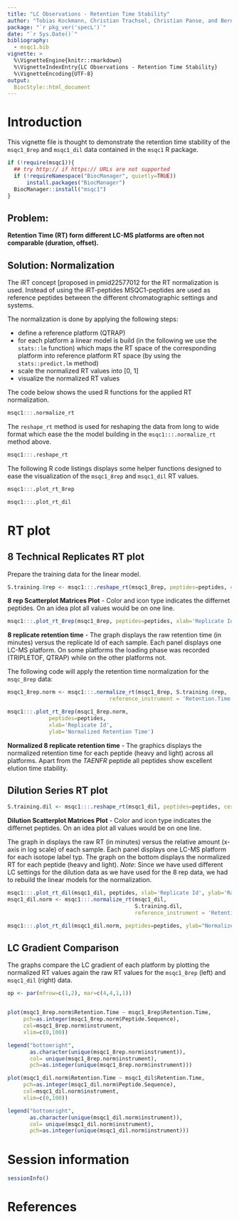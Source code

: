 ```yaml
---
title: "LC Observations - Retention Time Stability"
author: "Tobias Kockmann, Christian Trachsel, Christian Panse, and Bernd Roschitzki"
package: "`r pkg_ver('specL')`"
date: "`r Sys.Date()`"
bibliography:
  - msqc1.bib
vignette: >
  %\VignetteEngine{knitr::rmarkdown}
  %\VignetteIndexEntry{LC Observations - Retention Time Stability}
  %\VignetteEncoding{UTF-8}
output:
  BiocStyle::html_document
---
```


<!--
%\VignetteIndexEntry{LC Observations - Retention Time Stability}
%\VignetteEngine{knitr::rmarkdown}
-->


# Introduction 
This vignette file is thought to demonstrate the retention time stability of the `msqc1_8rep` and `msqc1_dil` data contained in the `msqc1` R package.

```r
if (!require(msqc1)){
  ## try http:// if https:// URLs are not supported
  if (!requireNamespace("BiocManager", quietly=TRUE))
      install.packages("BiocManager")
  BiocManager::install("msqc1")
}
```

## Problem: 

**Retention Time (RT) form different LC-MS platforms are often not comparable (duration, offset).**

## Solution: Normalization 

The iRT concept [proposed in pmid22577012 for the RT normalization is used.
Instead of using the iRT-peptides 
MSQC1-peptides are used as reference peptides between the different chromatographic settings and systems.

The normalization is done by applying the following steps:

- define a reference platform (QTRAP)
- for each platform a linear model is build (in the following we use the `stats::lm` function) which maps the RT space of the corresponding platform into reference platform RT space (by using the `stats::predict.lm` method)
- scale the normalized RT values into [0, 1]
- visualize the normalized RT values

The code below shows the used R functions for the applied RT normalization.


```r
msqc1:::.normalize_rt
```

The `reshape_rt` method is used for reshaping the data from long to wide format which ease the the model building in the `msqc1:::.normalize_rt` method above.

```r
msqc1:::.reshape_rt
```

The following R code listings displays some helper functions designed to ease the visualization of the `msqc1_8rep` and `msqc1_dil` RT values.

```r
msqc1:::.plot_rt_8rep

msqc1:::.plot_rt_dil
```


# RT plot
## 8 Technical Replicates RT plot

Prepare the training data for the linear model.
```r
S.training.8rep <- msqc1:::.reshape_rt(msqc1_8rep, peptides=peptides, cex=2)
```

**8 rep Scatterplot Matrices Plot** - Color and icon type indicates the differnet peptides. On an idea plot all values would be on one line.

```r
msqc1:::.plot_rt_8rep(msqc1_8rep, peptides=peptides, xlab='Replicate Id')
```

**8 replicate retention time** - The graph displays the raw retention time (in minutes) versus the replicate Id of each sample. Each panel displays one LC-MS platform. On some platforms the loading phase was recorded (TRIPLETOF, QTRAP) while on the other platforms not.


The following code will apply the retention time normalization for the `msqc_8rep` data:

```r
msqc1_8rep.norm <- msqc1:::.normalize_rt(msqc1_8rep, S.training.8rep, 
                                reference_instrument = 'Retention.Time.QTRAP')

msqc1:::.plot_rt_8rep(msqc1_8rep.norm,
             peptides=peptides,
             xlab='Replicate Id',
             ylab='Normalized Retention Time')
```

**Normalized 8 replicate retention time** - The graphics displays the normalized retention time for each peptide (heavy and light) across all platforms. Apart from the *TAENFR* peptide all peptides show excellent elution time stability.


## Dilution Series RT plot

```r
S.training.dil <- msqc1:::.reshape_rt(msqc1_dil, peptides=peptides, cex=2)
```

**Dilution Scatterplot Matrices Plot** - Color and icon type indicates the differnet peptides. On an idea plot all values would be on one line.


The graph in  displays the raw RT (in minutes) 
versus the relative amount (x-axis in log scale) of each sample. 
Each panel displays one LC-MS platform for each isotope label typ. 
The graph on the bottom  displays the normalized RT for each peptide (heavy and light).
*Note*: Since we have used different LC settings for the dilution data as we have used for the 8 rep data, we had to rebuild the linear models for the normalization.

```r
msqc1:::.plot_rt_dil(msqc1_dil, peptides, xlab='Replicate Id', ylab='Raw Retention Time')
msqc1_dil.norm <- msqc1:::.normalize_rt(msqc1_dil, 
                                        S.training.dil, 
                                        reference_instrument = 'Retention.Time.QTRAP')

msqc1:::.plot_rt_dil(msqc1_dil.norm, peptides=peptides, ylab="Normalized Retention Time")
```


## LC Gradient Comparison

The graphs compare the LC gradient of each platform by plotting the normalized RT values again the raw RT values for the `msqc1_8rep` (left) and `msqc1_dil` (right) data.

```r
op <- par(mfrow=c(1,2), mar=c(4,4,1,1))


plot(msqc1_8rep.norm$Retention.Time ~ msqc1_8rep$Retention.Time, 
     pch=as.integer(msqc1_8rep.norm$Peptide.Sequence),
     col=msqc1_8rep.norm$instrument,
     xlim=c(0,100))

legend("bottomright", 
       as.character(unique(msqc1_8rep.norm$instrument)),
       col= unique(msqc1_8rep.norm$instrument), 
       pch=as.integer(unique(msqc1_8rep.norm$instrument)))

plot(msqc1_dil.norm$Retention.Time ~ msqc1_dil$Retention.Time, 
     pch=as.integer(msqc1_dil.norm$Peptide.Sequence),
     col=msqc1_dil.norm$instrument,
     xlim=c(0,100))

legend("bottomright", 
       as.character(unique(msqc1_dil.norm$instrument)),
       col= unique(msqc1_dil.norm$instrument), 
       pch=as.integer(unique(msqc1_dil.norm$instrument)))

```


# Session information

```r
sessionInfo()
```
# References

